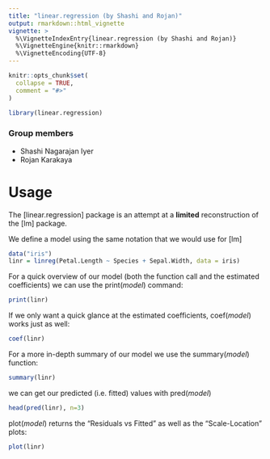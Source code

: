 ```yaml
---
title: "linear.regression (by Shashi and Rojan)"
output: rmarkdown::html_vignette
vignette: >
  %\VignetteIndexEntry{linear.regression (by Shashi and Rojan)}
  %\VignetteEngine{knitr::rmarkdown}
  %\VignetteEncoding{UTF-8}
---
```


```r
knitr::opts_chunk$set(
  collapse = TRUE,
  comment = "#>"
)
```

```r
library(linear.regression)
```





### Group members

* Shashi Nagarajan Iyer
* Rojan Karakaya


# Usage

The [linear.regression] package is an attempt at a **limited** reconstruction of the [lm] package.

We define a model using the same notation that we would use for [lm]

```r
data("iris")
linr = linreg(Petal.Length ~ Species + Sepal.Width, data = iris)
```

For a quick overview of our model (both the function call and the estimated coefficients) we can use the print(*model*) command:

```r
print(linr)
```

If we only want a quick glance at the estimated coefficients, coef(*model*) works just as well:

```r
coef(linr)
```

For a more in-depth summary of our model we use the summary(*model*) function:

```r
summary(linr)
```

we can get our predicted (i.e. fitted) values with pred(*model*)

```r
head(pred(linr), n=3)
```

plot(*model*) returns the "Residuals vs Fitted" as well as the "Scale-Location" plots:

```r
plot(linr)
```

